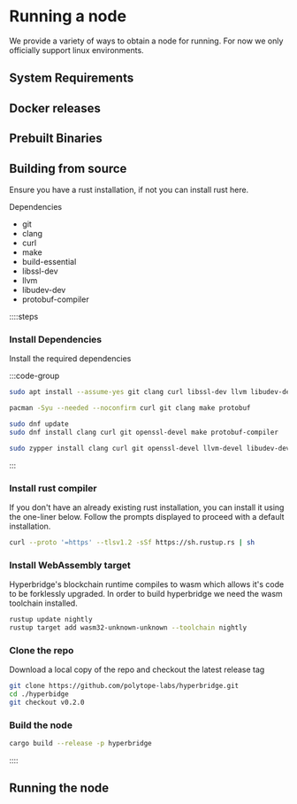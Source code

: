 # Running a node

We provide a variety of ways to obtain a node for running. For now we only officially support linux environments.

## System Requirements

## Docker releases

## Prebuilt Binaries

## Building from source

Ensure you have a rust installation, if not you can install rust here.

Dependencies
 - git
 - clang
 - curl
 - make
 - build-essential
 - libssl-dev
 - llvm
 - libudev-dev
 - protobuf-compiler 

 ::::steps
### Install Dependencies
 
Install the required dependencies

:::code-group
 
```bash [Debian]
sudo apt install --assume-yes git clang curl libssl-dev llvm libudev-dev make protobuf-compiler
```
 
```bash [Arch]
pacman -Syu --needed --noconfirm curl git clang make protobuf
```
 
```bash [Fedora]
sudo dnf update
sudo dnf install clang curl git openssl-devel make protobuf-compiler
```

```bash [Opensuse]
sudo zypper install clang curl git openssl-devel llvm-devel libudev-devel make protobuf
```
:::

### Install rust compiler

If you don't have an already existing rust installation, you can install it using the one-liner below. Follow the prompts displayed to proceed with a default installation.

```bash
curl --proto '=https' --tlsv1.2 -sSf https://sh.rustup.rs | sh
```
### Install WebAssembly target

Hyperbridge's blockchain runtime compiles to wasm which allows it's code to be forklessly upgraded. In order to build hyperbridge we need the wasm toolchain installed.

```bash
rustup update nightly
rustup target add wasm32-unknown-unknown --toolchain nightly
```

### Clone the repo

Download a local copy of the repo and checkout the latest release tag

```bash
git clone https://github.com/polytope-labs/hyperbridge.git
cd ./hyperbidge
git checkout v0.2.0
```
 
### Build the node
 
```bash
cargo build --release -p hyperbridge
```
::::

## Running the node